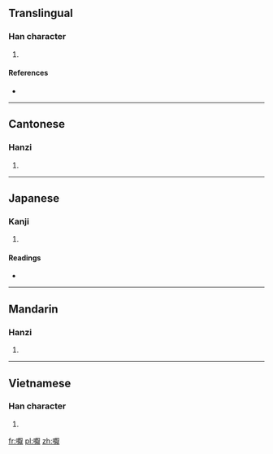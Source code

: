 ==Translingual==

===Han character===
{{Han char|rn=30|rad=口|as=14|sn=17|four=|canj=口一日大 (RMAK)|ids=⿰[[口]][[厭]]}}

# {{defn|Han|sort=口14}}

====References====
* {{Han ref|kx=0211.410|dkj=04463|dj=0434.320|hdz=10696.030|uh=5688|ud=22152}}

----

==Cantonese==

===Hanzi===
{{yue-hanzi|jyut=[[aat3]], [[jip3]]|y=aat3, yip3}}

# {{defn|lang=yue|sort=口14}}

----

==Japanese==

===Kanji===
{{ja-kanji|grade=|rs=口14}}

# {{defn|lang=ja|sort=口14}}

====Readings====
* {{ja-readings|on=[[よう]] (yō)|kun=}}

----

==Mandarin==

===Hanzi===
{{cmn-hanzi|pin=[[ma]] ([[ma5]]), [[me]] ([[me5]]), [[yà]] ([[ya4]])|wg=ma<sup>5</sup>, *<sup>5</sup>, ya<sup>4</sup>}}

# {{defn|lang=cmn|sort=口14}}

----

==Vietnamese==

===Han character===
{{vi-hantu|[[ướm]]|rs=口14}}

# {{defn|lang=vi|sort=口14}}

[[fr:嚈]]
[[pl:嚈]]
[[zh:嚈]]